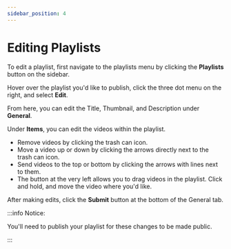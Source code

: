 ---
sidebar_position: 4
---

# Editing Playlists

To edit a playlist, first navigate to the playlists menu by clicking the **Playlists** button on the sidebar.

Hover over the playlist you'd like to publish, click the three dot menu on the right, and select **Edit**.

From here, you can edit the Title, Thumbnail, and Description under **General**.

Under **Items**, you can edit the videos within the playlist.

- Remove videos by clicking the trash can icon.
- Move a video up or down by clicking the arrows directly next to the trash can icon.
- Send videos to the top or bottom by clicking the arrows with lines next to them.
- The button at the very left allows you to drag videos in the playlist. Click and hold, and move the video where you'd like.

After making edits, click the **Submit** button at the bottom of the General tab.

:::info Notice:

You'll need to publish your playlist for these changes to be made public.

:::
